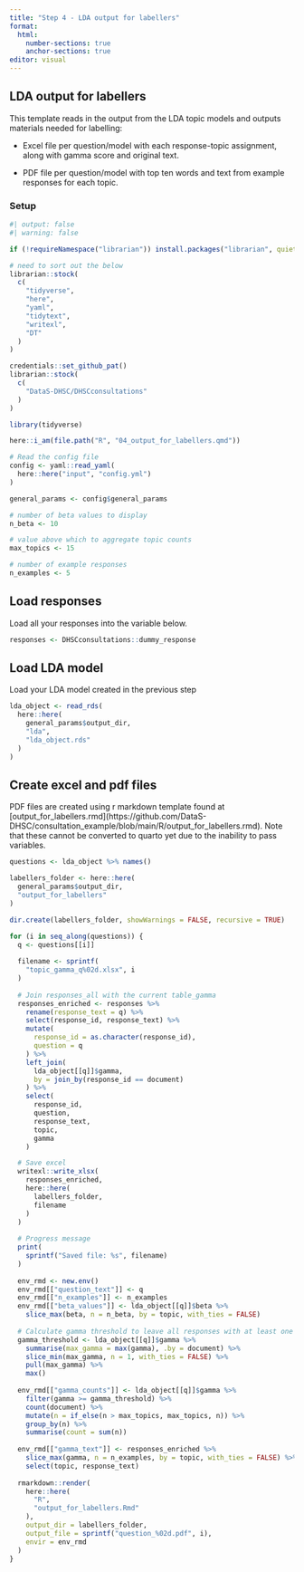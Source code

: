 ```yaml
---
title: "Step 4 - LDA output for labellers"
format: 
  html:
    number-sections: true
    anchor-sections: true
editor: visual
---
```


## LDA output for labellers

This template reads in the output from the LDA topic models and outputs materials needed for labelling:

-   Excel file per question/model with each response-topic assignment, along with gamma score and original text.

-   PDF file per question/model with top ten words and text from example responses for each topic.

### Setup {.unnumbered}

```r
#| output: false
#| warning: false

if (!requireNamespace("librarian")) install.packages("librarian", quiet = TRUE)

# need to sort out the below
librarian::stock(
  c(
    "tidyverse",
    "here",
    "yaml",
    "tidytext",
    "writexl",
    "DT"
  )
)

credentials::set_github_pat()
librarian::stock(
  c(
    "DataS-DHSC/DHSCconsultations"
  )
)

library(tidyverse)

here::i_am(file.path("R", "04_output_for_labellers.qmd"))

# Read the config file
config <- yaml::read_yaml(
  here::here("input", "config.yml")
)

general_params <- config$general_params

# number of beta values to display
n_beta <- 10

# value above which to aggregate topic counts
max_topics <- 15

# number of example responses
n_examples <- 5
```

## Load responses

Load all your responses into the variable below.

```r
responses <- DHSCconsultations::dummy_response
```

## Load LDA model

Load your LDA model created in the previous step

```r
lda_object <- read_rds(
  here::here(
    general_params$output_dir,
    "lda",
    "lda_object.rds"
  )
)
```

## Create excel and pdf files

PDF files are created using r markdown template found at \[output_for_labellers.rmd\](https://github.com/DataS-DHSC/consultation_example/blob/main/R/output_for_labellers.rmd). Note that these cannot be converted to quarto yet due to the inability to pass variables.

```r
questions <- lda_object %>% names()

labellers_folder <- here::here(
  general_params$output_dir,
  "output_for_labellers"
)

dir.create(labellers_folder, showWarnings = FALSE, recursive = TRUE)

for (i in seq_along(questions)) {
  q <- questions[[i]]
  
  filename <- sprintf(
    "topic_gamma_q%02d.xlsx", i
  )
  
  # Join responses_all with the current table_gamma
  responses_enriched <- responses %>%
    rename(response_text = q) %>%
    select(response_id, response_text) %>% 
    mutate(
      response_id = as.character(response_id),
      question = q
    ) %>%
    left_join(
      lda_object[[q]]$gamma, 
      by = join_by(response_id == document) 
    ) %>%
    select(
      response_id,
      question,
      response_text,
      topic,
      gamma
    )

  # Save excel
  writexl::write_xlsx(
    responses_enriched,
    here::here(
      labellers_folder,
      filename
    )
  )
  
  # Progress message
  print(
    sprintf("Saved file: %s", filename)
  )
  
  env_rmd <- new.env()
  env_rmd[["question_text"]] <- q
  env_rmd[["n_examples"]] <- n_examples
  env_rmd[["beta_values"]] <- lda_object[[q]]$beta %>%
    slice_max(beta, n = n_beta, by = topic, with_ties = FALSE)
  
  # Calculate gamma threshold to leave all responses with at least one topic.
  gamma_threshold <- lda_object[[q]]$gamma %>%
    summarise(max_gamma = max(gamma), .by = document) %>%
    slice_min(max_gamma, n = 1, with_ties = FALSE) %>%
    pull(max_gamma) %>%
    max()
  
  env_rmd[["gamma_counts"]] <- lda_object[[q]]$gamma %>% 
    filter(gamma >= gamma_threshold) %>% 
    count(document) %>% 
    mutate(n = if_else(n > max_topics, max_topics, n)) %>% 
    group_by(n) %>% 
    summarise(count = sum(n))
  
  env_rmd[["gamma_text"]] <- responses_enriched %>% 
    slice_max(gamma, n = n_examples, by = topic, with_ties = FALSE) %>%
    select(topic, response_text)
  
  rmarkdown::render(
    here::here(
      "R",
      "output_for_labellers.Rmd"
    ),
    output_dir = labellers_folder,
    output_file = sprintf("question_%02d.pdf", i),
    envir = env_rmd
  )
}
```
